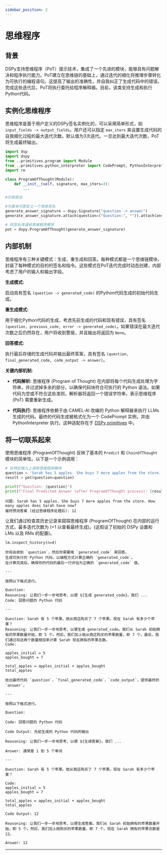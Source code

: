 ```yaml
---
sidebar_position: 2
---
```



# 思维程序

## 背景

DSPy支持思维程序（PoT）提示技术，集成了一个先进的模块，能够具有问题解决和程序执行能力。PoT建立在思维链的基础上，通过迭代的细化将推理步骤转化为可执行的编程语句。这提高了输出的准确性，并自我纠正了生成代码中的错误。完成这些迭代后，PoT将执行委托给程序解释器。目前，该类支持生成和执行Python代码。

## 实例化思维程序

思维程序是基于用户定义的DSPy签名实例化的，可以采用简单形式，如 `input_fields -> output_fields`。用户还可以指定 `max_iters` 来设置生成代码的自我细化过程的最大迭代次数。默认值为3次迭代。一旦达到最大迭代次数，PoT将生成最终输出。

```python
import dsp
import dspy
from ..primitives.program import Module
from ..primitives.python_interpreter import CodePrompt, PythonInterpreter
import re

class ProgramOfThought(Module):
    def __init__(self, signature, max_iters=3):
        ...
```

```python
#示例用法

#为基本问答定义一个简单签名
generate_answer_signature = dspy.Signature("question -> answer")
generate_answer_signature.attach(question=("Question:", "")).attach(answer=("Answer:", "often between 1 and 5 words"))

# 将签名传递给思维程序模块
pot = dspy.ProgramOfThought(generate_answer_signature)
```

## 内部机制

思维程序有三种关键模式：生成、重生成和回答。每种模式都是一个思维链模块，封装了每种模式的目的的签名和指令。这些模式在PoT迭代完成时动态创建，内部考虑了用户的输入和输出字段。

**生成模式:**

启动具有签名 `(question -> generated_code)` 的Python代码生成的初始代码生成。

**重生成模式:**

用于细化Python代码的生成，考虑先前生成的代码和现有错误，具有签名 `(question, previous_code, error -> generated_code)`。如果错误在最大迭代次数之后仍然存在，用户将收到警报，并且输出将返回为 `None`。

**回答模式:**

执行最后存储的生成代码并输出最终答案，具有签名 `(question, final_generated_code, code_output -> answer)`。

**关键内部机制:**
- **代码解析:**
    思维程序 (Program of Thought) 在内部将每个代码生成处理为字符串，并过滤掉多余的部分，以确保代码块符合可执行的 Python 语法。如果代码为空或不符合这些准则，解析器将返回一个错误字符串，表示思维程序 (PoT) 需要重新生成。

- **代码执行:**
    思维程序依赖于由 CAMEL-AI 改编的 Python 解释器来执行 LLMs 生成的代码。最终的代码生成被格式化为一个 CodePrompt 实例，并由 PythonInterpreter 执行。这种适配存在于 [DSPy primitives](https://github.com/stanfordnlp/dspy/blob/main/dspy/primitives/python_interpreter.py) 中。

## 将一切联系起来
使用思维程序 (ProgramOfThought) 反映了基本的 `Predict` 和 `ChainOfThought` 模块的简单性。以下是一个示例调用：

```python
# 在特定输入上调用思维程序模块
question = 'Sarah has 5 apples. She buys 7 more apples from the store. How many apples does Sarah have now?'
result = pot(question=question)

print(f"Question: {question}")
print(f"Final Predicted Answer (after ProgramOfThought process): {result.answer}")
```
```
问题: Sarah has 5 apples. She buys 7 more apples from the store. How many apples does Sarah have now?
最终预测答案 (经过思维程序处理后): 12
```

让我们通过检查其历史记录来窥探思维程序 (ProgramOfThought) 在内部的运行方式，最多迭代次数为 (+1 以查看最终生成)。(这假设了初始的 DSPy 设置和 LMs 以及 RMs 的配置)。

`lm.inspect_history(n=4)`
```
你将会收到 `question`，然后你需要用 `generated_code` 来回答。
生成可执行的 Python 代码，以编程方式计算正确的 `generated_code`。
在计算完成后，确保你的代码的最后一行评估为正确的 `generated_code` 值。

---

按照以下格式进行。

Question: 
Reasoning: 让我们一步一步地思考，以便 ${生成 generated_code}。我们 ...
Code: 回答问题的 Python 代码

---

Question: Sarah 有 5 个苹果。她从商店购买了 7 个苹果。现在 Sarah 有多少个苹果？
Reasoning: 让我们一步一步地思考，以便生成 generated_code。我们从 Sarah 初始拥有的苹果数量开始，即 5 个。然后，我们加上她从商店购买的苹果数量，即 7 个。最后，我们通过将这两个数量相加来计算 Sarah 现在拥有的苹果总数。
Code: 

apples_initial = 5
apples_bought = 7

total_apples = apples_initial + apples_bought
total_apples

给出最终代码 `question`，`final_generated_code`，`code_output`，提供最终的 `answer`。

---

按照以下格式进行。

Question: 

Code: 回答问题的 Python 代码

Code Output: 先前生成的 Python 代码的输出

Reasoning: 让我们一步一步地思考，以便 ${生成答案}。我们 ...

Answer: 通常是 1 到 5 个单词

---

Question: Sarah 有 5 个苹果。她从商店购买了 7 个苹果。现在 Sarah 有多少个苹果？

Code:
apples_initial = 5
apples_bought = 7

total_apples = apples_initial + apples_bought
total_apples

Code Output: 12

Reasoning: 让我们一步一步地思考，以便生成答案。我们从 Sarah 初始拥有的苹果数量开始，即 5 个。然后，我们加上她购买的苹果数量，即 7 个。现在 Sarah 拥有的苹果总数是 12。

Answer: 12
```
***

<AuthorDetails name="Arnav Singhvi"/>
